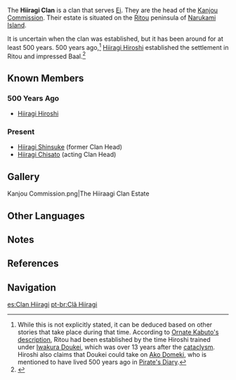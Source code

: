 {{Terminology Infobox
|image        = Emblem Hiiragi Clan.png
|type         = Families
|type2        = Inazuma Clans
}}
The '''Hiiragi Clan'''{{Lang|ja=柊家|ja_rm=Hiiragi-ke}} is a clan that serves [[Ei]]. They are the head of the [[Kanjou Commission]]. Their estate is situated on the [[Ritou]] peninsula of [[Narukami Island]].

It is uncertain when the clan was established, but it has been around for at least 500 years. 500 years ago,<ref group="Note">While this is not explicitly stated, it can be deduced based on other stories that take place during that time. According to [[Emblem of Severed Fate#Ornate Kabuto|Ornate Kabuto's description]], Ritou had been established by the time Hiroshi trained under [[Iwakura Doukei]], which was over 13 years after the [[cataclysm]]. Hiroshi also claims that Doukei could take on [[Ako Domeki]], who is mentioned to have lived 500 years ago in [[Pirate's Diary]].</ref> [[Hiiragi Hiroshi]] established the settlement in Ritou and impressed Baal.<ref>{{Ref/VP|Ritou, Narukami Island}}</ref>

==Known Members==
===500 Years Ago===
*[[Hiiragi Hiroshi]]

===Present===
*[[Hiiragi Shinsuke]] (former Clan Head)
*[[Hiiragi Chisato]] (acting Clan Head)

==Gallery==
<gallery hideaddbutton="true" captionalign="center">
Kanjou Commission.png|The Hiiraagi Clan Estate
</gallery>

==Other Languages==
{{Other Languages|default_hidden=1
|en      = Hiiragi Clan
|zhs     = 柊家
|zhs_rm  = Zhōng-jiā
|ja      = {{Rubi|柊|ひいらぎ|家|け}}
|ja_rm   = Hiiragi-ke
|ko      = 히이라기 {{tt|가문|家門}}
|ko_rm   = Hiiragi Gamun
}}

==Notes==
{{Reflist|note=1}}

==References==
{{Reflist}}

==Navigation==
{{Faction Navbox}}

[[es:Clan Hiiragi]]
[[pt-br:Clã Hiiragi]]